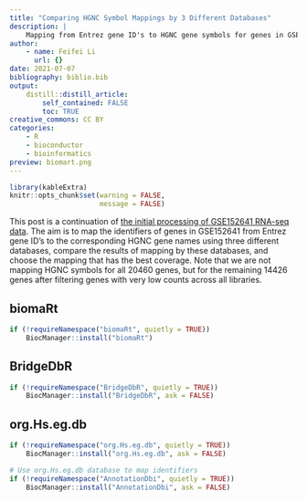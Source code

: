 ```yaml
---
title: "Comparing HGNC Symbol Mappings by 3 Different Databases"
description: |
    Mapping from Entrez gene ID's to HGNC gene symbols for genes in GSE152641 using biomaRt, BridgeDbR, and org.Hs.eg.db.
author:
    - name: Feifei Li
      url: {}
date: 2021-07-07
bibliography: biblio.bib
output:
    distill::distill_article:
        self_contained: FALSE
        toc: TRUE
creative_commons: CC BY
categories:
    - R
    - bioconductor
    - bioinformatics
preview: biomart.png
---
```



```r
library(kableExtra)
knitr::opts_chunk$set(warning = FALSE,
                      message = FALSE)
```

This post is a continuation of
[the initial processing of GSE152641 RNA-seq data](https://www.ffli.dev/posts/2021-07-05-geo-datasets-experiment-selection-and-initial-processing/).
The aim is to map the identifiers of genes in GSE152641
from Entrez gene ID's to the corresponding HGNC gene names
using three different databases,
compare the results of mapping by these databases, and
choose the mapping that has the best coverage.
Note that we are not mapping HGNC symbols for all 20460 genes,
but for the remaining 14426 genes
after filtering genes with very low counts across all libraries.

## biomaRt



```r
if (!requireNamespace("biomaRt", quietly = TRUE))
    BiocManager::install("biomaRt")
```

## BridgeDbR

```r
if (!requireNamespace("BridgeDbR", quietly = TRUE))
    BiocManager::install("BridgeDbR", ask = FALSE)
```

## org.Hs.eg.db

```r
if (!requireNamespace("org.Hs.eg.db", quietly = TRUE))
    BiocManager::install("org.Hs.eg.db", ask = FALSE)
```

```r
# Use org.Hs.eg.db database to map identifiers
if (!requireNamespace("AnnotationDbi", quietly = TRUE))
    BiocManager::install("AnnotationDbi", ask = FALSE)
```

